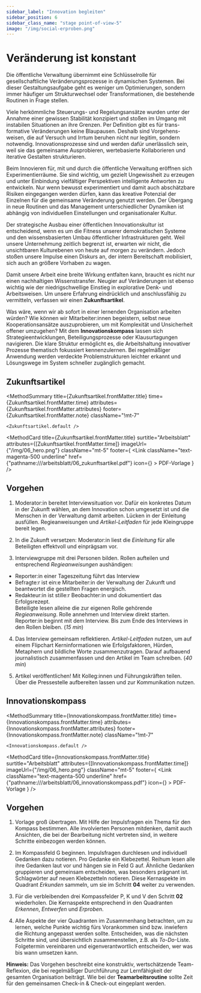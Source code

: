 ```yaml
---
sidebar_label: "Innovation begleiten"
sidebar_position: 6
sidebar_class_name: "stage point-of-view-5"
image: "/img/social-erproben.png"
---
```



# Veränderung ist konstant

Die öffentliche Verwaltung übernimmt eine Schlüsselrolle für gesellschaftliche Veränderungsprozesse in dynamischen Systemen. Bei dieser Gestaltungsaufgabe geht es weniger um Optimierungen, sondern immer häufiger um Strukturwechsel oder Transformationen, die bestehende Routinen in Frage stellen.

Viele herkömmliche Steuerungs- und Regelungsansätze wurden unter der Annahme einer gewissen Stabilität konzipiert und stoßen im Umgang mit instabilen Situationen an ihre Grenzen. Per Definition gibt es für trans- formative Veränderungen keine Blaupausen. Deshalb sind Vorgehens- weisen, die auf Versuch und Irrtum beruhen nicht nur legitim, sondern notwendig. Innovationsprozesse sind und werden dafür unerlässlich sein, weil sie das gemeinsame Ausprobieren, wertebasierte Kollaborieren und iterative Gestalten strukturieren.

Beim Innovieren für, mit und durch die öffentliche Verwaltung eröffnen sich Experimentierräume. Sie sind wichtig, um gezielt Ungewissheit zu erzeugen und unter Einbindung vielfältiger Perspektiven intelligente Antworten zu entwickeln. Nur wenn bewusst experimentiert und damit auch abschätzbare Risiken eingegangen werden dürfen, kann das kreative Potenzial der Einzelnen für die gemeinsame Veränderung genutzt werden. Der Übergang in neue Routinen und das Management unterschiedlicher Dynamiken ist abhängig von individuellen Einstellungen und organisationaler Kultur.

Der strategische Ausbau einer öffentlichen Innovationskultur ist entscheidend, wenn es um die Fitness unserer demokratischen Systeme und den wissensbasierten Umbau öffentlicher Infrastrukturen geht. Weil unsere Unternehmung zeitlich begrenzt ist, erwarten wir nicht, die unsichtbaren Kulturebenen von heute auf morgen zu verändern. Jedoch stoßen unsere Impulse einen Diskurs an, der intern Bereitschaft mobilisiert, sich auch an größere Vorhaben zu wagen.

Damit unsere Arbeit eine breite Wirkung entfalten kann, braucht es nicht nur einen nachhaltigen Wissenstransfer. Neugier auf Veränderungen ist ebenso wichtig wie der niedrigschwellige Einstieg in explorative Denk- und Arbeitsweisen. Um unsere Erfahrung eindrücklich und anschlussfähig zu vermitteln, verfassen wir einen **Zukunftsartikel**.

Was wäre, wenn wir ab sofort in einer lernenden Organisation arbeiten würden? Wie können wir Mitarbeiter:innen begeistern, selbst neue Kooperationsansätze auszuprobieren, um mit Komplexität und Unsicherheit offener umzugehen? Mit dem **Innovationskompass** lassen sich Strategieentwicklungen, Beteiligungsprozesse oder Klausurtagungen navigieren. Die klare Struktur ermöglicht es, die Arbeitshaltung innovativer Prozesse thematisch fokussiert kennenzulernen. Bei regelmäßiger Anwendung werden verdeckte Problemstrukturen leichter erkannt und Lösungswege im System schneller zugänglich gemacht.

## Zukunftsartikel


<MethodSummary
	title={Zukunftsartikel.frontMatter.title}
	time={Zukunftsartikel.frontMatter.time}
	attributes={Zukunftsartikel.frontMatter.attributes}
	footer={Zukunftsartikel.frontMatter.note}
	className="!mt-7"
>
	<Zukunftsartikel.default />
</MethodSummary>

<MethodCard
	title={Zukunftsartikel.frontMatter.title}
	surtitle="Arbeitsblatt"
	attributes={[Zukunftsartikel.frontMatter.time]}
	imageUrl={"/img/06_hero.png"}
	className="mt-5"
	footer={
		<Link
			className="text-magenta-500 underline"
			href={"pathname:///arbeitsblatt/06_zukunftsartikel.pdf"}
			icon={<EditIcon className="w-3 h-3 text-inherit" />}
		>
			PDF-Vorlage
		</Link>
	}
/>

## Vorgehen

1. Moderator:in bereitet Interviewsituation vor. Dafür ein konkretes Datum in der Zukunft wählen, an dem Innovation schon umgesetzt ist und die Menschen in der Verwaltung damit arbeiten. Lücken in der Einleitung ausfüllen. Regieanweisungen und *Artikel-Leitfaden* für jede Kleingruppe bereit legen.

2. In die Zukunft versetzen: Moderator:in liest die *Einleitung* für alle Beteiligten effektvoll und einprägsam vor.

3. Interviewgruppe mit drei Personen bilden. Rollen aufteilen und entsprechend *Regieanweisungen* aushändigen:
* Reporter:in einer Tageszeitung führt das Interview
* Befragte:r ist ein:e Mitarbeiter:in der Verwaltung der Zukunft und beantwortet die gestellten Fragen energisch.
* Redakteur:in ist stille:r Beobachter:in und dokumentiert das Erfolgsrezept.\
Beteiligte lesen alleine die zur eigenen Rolle gehörende *Regieanweisung*. Rolle annehmen und Interview direkt starten. Reporter:in beginnt mit dem Interview. Bis zum Ende des Interviews in den Rollen bleiben. (*15 min*)

4. Das Interview gemeinsam reflektieren. *Artikel-Leitfaden* nutzen, um auf einem Flipchart Kerninformationen wie Erfolgsfaktoren, Hürden, Metaphern und bildliche Worte zusammenzutragen. Darauf aufbauend journalistisch zusammenfassen und den Artikel im Team schreiben. (*40 min*)

5. Artikel veröffentlichen! Mit Kolleg:innen und Führungskräften teilen. Über die Pressestelle aufbereiten lassen und zur Kommunikation nutzen.

<!-- Arbeitsblatt Zukunftsartikel -->

## Innovationskompass

<MethodSummary
	title={Innovationskompass.frontMatter.title}
	time={Innovationskompass.frontMatter.time}
	attributes={Innovationskompass.frontMatter.attributes}
	footer={Innovationskompass.frontMatter.note}
	className="!mt-7"
>
	<Innovationskompass.default />
</MethodSummary>

<MethodCard
	title={Innovationskompass.frontMatter.title}
	surtitle="Arbeitsblatt"
	attributes={[Innovationskompass.frontMatter.time]}
	imageUrl={"/img/06_hero.png"}
	className="mt-5"
	footer={
		<Link
			className="text-magenta-500 underline"
			href={"pathname:///arbeitsblatt/06_innovationskompass.pdf"}
			icon={<EditIcon className="w-3 h-3 text-inherit" />}
		>
			PDF-Vorlage
		</Link>
	}
/>

## Vorgehen

1. Vorlage groß übertragen. Mit Hilfe der Impulsfragen ein Thema für den Kompass bestimmen. Alle involvierten Personen mitdenken, damit auch Ansichten, die bei der Bearbeitung nicht vertreten sind, in weitere Schritte einbezogen werden können.

2. Im Kompassfeld G beginnen. Impulsfragen durchlesen und individuell Gedanken dazu notieren. Pro Gedanke ein Klebezettel. Reihum lesen alle ihre Gedanken laut vor und hängen sie in Feld G auf. Ähnliche Gedanken gruppieren und gemeinsam entscheiden, was besonders prägnant ist. Schlagwörter auf neuen Klebezetteln notieren. Diese Kernaspekte im Quadrant *Erkunden* sammeln, um sie im Schritt **04** weiter zu verwenden.

3. Für die verbleibenden drei Kompassfelder P, K und V den Schritt **02** wiederholen. Die Kernaspekte entsprechend in den Quadranten *Erkennen*, *Entwerfen* und *Erproben*.

4. Alle Aspekte der vier Quadranten im Zusammenhang betrachten, um zu lernen, welche Punkte wichtig fürs Vorankommen sind bzw. inwiefern die Richtung angepasst werden sollte. Entscheiden, was die nächsten Schritte sind, und übersichtlich zusammenstellen, z.B. als *To-Do*-Liste. Folgetermin vereinbaren und eigenverantwortlich entscheiden, wer was bis wann umsetzen kann.

<Hint><b>Hinweis:</b> Das Vorgehen beschreibt eine konstruktiv, wertschätzende Team-Reflexion, die bei regelmäßiger Durchführung zur Lernfähigkeit der gesamten Organisation beiträgt. Wie bei der **Teamarbeitsroutine** sollte Zeit für den gemeinsamen Check-in & Check-out eingeplant werden.</Hint>

<!-- Arbeitsblatt Innovationskompass -->

